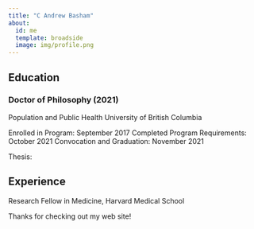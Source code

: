 ```yaml
---
title: "C Andrew Basham"
about:
  id: me
  template: broadside
  image: img/profile.png
---
```


:::{#me}

## Education

### Doctor of Philosophy (2021)
Population and Public Health
University of British Columbia

Enrolled in Program: September 2017
Completed Program Requirements: October 2021
Convocation and Graduation: November 2021

Thesis: 

## Experience
Research Fellow in Medicine, Harvard Medical School

:::

Thanks for checking out my web site!
